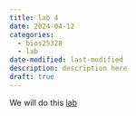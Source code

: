 ```yaml
---
title: lab 4
date: 2024-04-12
categories: 
  - bios25328
  - lab
date-modified: last-modified
description: description here
draft: true
---
```


We will do this [lab](https://bios25328.hakyimlab.org/post/2022/04/21/prsice-and-the-personal-genome-project/)
